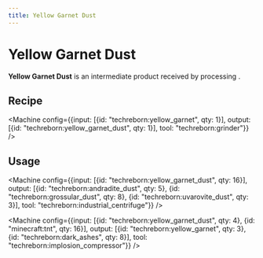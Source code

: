```yaml
---
title: Yellow Garnet Dust
---
```


<ItemImage file="yellow_garnet_dust" alt="Yellow Garnet Dust" size="200" />

# Yellow Garnet Dust

**Yellow Garnet Dust** is an intermediate product received by processing <McItem slug="techreborn:yellow_garnet" inline={true}/>.

## Recipe

<CraftingTable recipe="input techreborn:small_pile_of_yellow_garnet_dust techreborn:small_pile_of_yellow_garnet_dust air input techreborn:small_pile_of_yellow_garnet_dust techreborn:small_pile_of_yellow_garnet_dust air input air air air output techreborn:yellow_garnet_dust"/>

<Machine config={{input: [{id: "techreborn:yellow_garnet", qty: 1}], output: [{id: "techreborn:yellow_garnet_dust", qty: 1}], tool: "techreborn:grinder"}} />

## Usage

<Machine config={{input: [{id: "techreborn:yellow_garnet_dust", qty: 16}], output: [{id: "techreborn:andradite_dust", qty: 5}, {id: "techreborn:grossular_dust", qty: 8}, {id: "techreborn:uvarovite_dust", qty: 3}], tool: "techreborn:industrial_centrifuge"}} />

<CraftingTable recipe="input air air air input air techreborn:yellow_garnet_dust air input air air air output techreborn:small_pile_of_yellow_garnet_dust,4"/>

<Machine config={{input: [{id: "techreborn:yellow_garnet_dust", qty: 4}, {id: "minecraft:tnt", qty: 16}], output: [{id: "techreborn:yellow_garnet", qty: 3}, {id: "techreborn:dark_ashes", qty: 8}], tool: "techreborn:implosion_compressor"}} />

